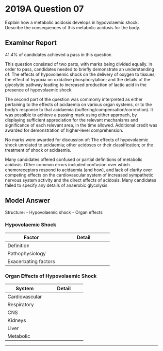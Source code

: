 # 2019A Question 07 

Explain how a metabolic acidosis develops in hypovolaemic shock. Describe the consequences of this metabolic acidosis for the body.


## Examiner Report

41.4% of candidates achieved a pass in this question.

This question consisted of two parts, with marks being divided equally. In order to pass, candidates needed to briefly demonstrate an understanding of: The effects of hypovolaemic shock on the delivery of oxygen to tissues; the effect of hypoxia on oxidative phosphorylation; and the details of the glycolytic pathway leading to increased production of lactic acid in the presence of hypovolaemic shock.

The second part of the question was commonly interpreted as either pertaining to the effects of acidaemia on various organ systems, or to the body’s response to that acidaemia (buffering/compensation/correction). It was possible to achieve a passing mark using either approach, by displaying sufficient appreciation for the relevant mechanisms and significance of each relevant area, in the time allowed. Additional credit was awarded for demonstration of higher-level comprehension.

No marks were awarded for discussion of: The effects of hypovolaemic shock unrelated to acidaemia; other acidoses or their classification; or the treatment of shock or acidaemia.

Many candidates offered confused or partial definitions of metabolic acidosis. Other common errors included confusion over which chemoreceptors respond to acidaemia (and how), and lack of clarity over competing effects on the cardiovascular system of increased sympathetic nervous system activity and the direct effects of acidosis. Many candidates failed to specify any details of anaerobic glycolysis.

## Model Answer

Structure:
- Hypovolaemic shock
- Organ effects

### Hypovolaemic Shock


|Factor|Detail|
| -- | -- |
|Definition|<p>- Reduction in blood volume resulting in failure of the circulation to meet tissue metabolic requirement</p><p>- Occurs at ~20% loss</p>|
|Pathophysiology|<p>- ↓ Blood volume (BV) → ↓ Preload → ↓ Cardiac Output → ↓ MAP → ↓ Tissue perfusion → Stagnant hypoxia</p><p>- ↓ Oxidative phosphorylation, ↓ Krebs cycle activity</p><p>- Pyruvate converted to lactate to regenerate NAD+</p><p>- (Anaerobic) glycolysis continues</p>|
|Exacerbating factors|<p>- ↑ Cardiac work: SNS → ↑ HR, ↑ Contractility, ↑ MvO~2~ → ↑ Lactic acid production</p><p>- ↑ Resp work: ↓ pH → ↑ Minute ventilation → ↑ Resp VO~2~ → ↑ Lactic production<br>  ↓ Liver Perfusion → ↓ Clearance of lactic acid</p>|


### Organ Effects of Hypovolaemic Shock


|System|Detail|
| -- | -- |
|Cardiovascular|<p>- ↓ BV:</p><p>&emsp;- ↓ Preload → ↓ CO → ↓ MAP and ↓ DBP</p><p>&emsp;- Note coronary autoregulation fails below aortic root DBP 60mmHg</p><p>- ↓ PH:</p><p>&emsp;- Inhibition of L-Ca^2+^ and SERCA → ↓ Inotropy (predominates at pH ≤7.2)</p><p>&emsp;- Risk of arrhythmia, arrest</p><p>&emsp;- Systemic vasodilation, pulmonary vasoconstriction</p><p>- ↑↑ SNS: </p><p>&emsp;- ↑ HR, ↑ Inotropy, ↑ MVO~2~ (predominates at pH >7.2)</p><p>&emsp;- Systemic and pulmonary vasoconstriction</p><p>&emsp;- Autotransfusion from capacitance vessels (skin, gut, liver, spleen, lung)</p><p>- ↑ Myocardial O~2~ demand, ↓ O~2~ supply → Ischaemia (Type 2)</p>|
|Respiratory|<p>- ↓ BV:</p><p>&emsp;- ↑ Z1 of lung → ↑ Dead space → ↓ EtCO~2~</p><p>- ↓ PH</p><p>&emsp;- ↑ Peripheral chemoreceptor activity → ↑ MV (doubles for each ↓ 0.1 pH)</p><p>&emsp;- Right shift OHDC (↑ [H+], ↑ [2,3-DPG]</p><p>&emsp;- (Partly offset by left shift due to respiratory alkalosis)</p>|
|CNS|<p>- ↓ BV:</p><p>&emsp;- CNS Ischaemia → 1° and 2° HIBI (failure of autoregulation at CPP ≤50mmHg)</p><p>&emsp;- Confusion, coma, apnoea, death</p><p>&emsp;- ↑↑ SNS output from medulla (central ischaemic response)</p>|
|Kidneys|<p>- ↓ BV → ↓ MAP:</p><p>&emsp;- Autoregulation MAP 70-175</p><p>&emsp;- Hence ↓↓ MAP → ↓ GFR → Oliguria</p><p>&emsp;- If prolonged: ATN, Renal failure</p><p>- ↓ PH:</p><p>&emsp;- ↑ HCO3 reabsorption especially distal nephron (CNT/CCD/MCD)</p><p>&emsp;- ↑ Phosphoric acid excretion</p><p>&emsp;- ↑ NH~4~^+^ production → ↑ HCO~3~^-^ reabsorption</p>|
|Liver|<p>- ↓ BV → ↓ MAP → Ischaemia</p><p>- ↓ PH: Lactic acid → Glucose (Cori cycle)</p>|
|Metabolic|<p>- ↑ [K^+^]: Due to H+/K^+^ exchange across cells</p><p>&emsp;- +0.6mmol.L^-1^ K^+^ for each -0.1 in pH</p><p>- ↑ [Ca^2+^]: Due to ↑ H+/Ca^2+^ exchange with bone</p>|


--- 

